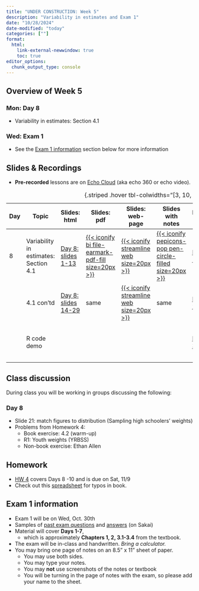 ```yaml
---
title: "UNDER CONSTRUCTION: Week 5"
description: "Variability in estimates and Exam 1"
date: "10/28/2024"
date-modified: "today"
categories: [""]
format: 
  html:
    link-external-newwindow: true
    toc: true
editor_options: 
  chunk_output_type: console
---
```


## Overview of Week 5

::::: grid
::: g-col-6
### Mon: Day 8

-   Variability in estimates: Section 4.1
:::

::: g-col-6
### Wed: Exam 1

-   See the [Exam 1 information](#sec-Exam1info) section below for more information
:::
:::::

## Slides & Recordings

-   **Pre-recorded** lessons are on [Echo Cloud](https://echo360.org/section/4a58d645-5753-4e4f-b962-f8825f59baba/home) (aka echo 360 or echo video).

| Day | Topic | Slides: html | Slides: pdf | Slides: web-page | Slides with notes | Recording Link | Duration | Code: qmd | Code: html |
|--------|--------|--------|--------|--------|--------|--------|--------|--------|--------|
| 8 | Variability in estimates: Section 4.1 | [Day 8: slides 1-13](../slides/Day08_bsta511.qmd) | [{{< iconify bi file-earmark-pdf-fill size=20px >}}](../slides_pdf/Day08_bsta511.pdf) | [{{< iconify streamline web size=20px >}}](../slides_md/Day08_bsta511_md.qmd) | [{{< iconify pepicons-pop pen-circle-filled size=20px >}}](../slides_notes/Day08_bsta511_notes.pdf) | [Day 8 Part 1](https://echo360.org/lesson/d219d261-c461-4296-8fd9-f7a87653869c/classroom#sortDirection=desc) | 26 min | [{{< iconify simple-icons:quarto >}}](https://github.com/niederhausen/BSTA_511_F24/blob/main/slides_code/Day08_bsta511_code.qmd) | [{{< iconify ph file-html-light size=25px >}}](../slides_code/Day08_bsta511_code.qmd) |
|  | 4.1 con'td | [Day 8: slides 14-29](../slides/Day08_bsta511.qmd#/random-samples-of-size-n-5-from-yrbss2) | same | [{{< iconify streamline web size=20px >}}](../slides_md/Day08_bsta511_md.qmd#random-samples-of-size-n-5-from-yrbss2) | same | [Day 8 Part 2](https://echo360.org/lesson/0a29af3a-a79d-4ae4-b220-1e3cfc04e2e7/classroom#sortDirection=desc) | 37 min | same | [{{< iconify ph file-html-light size=25px >}}](../slides_code/Day08_bsta511_code.qmd#random-samples-of-size-n-5-from-yrbss2) |
|  | R code demo |  |  |  |  | [Day 8 Part 3](https://echo360.org/lesson/f114d99a-44e9-4429-aa54-eb0fde6a61ca/classroom#sortDirection=desc) | 11 min | same | [{{< iconify ph file-html-light size=25px >}}](../slides_code/Day08_bsta511_code.qmd) |

: {.striped .hover tbl-colwidths="\[3, 10, 8, 5, 5, 5, 6, 6, 5, 5\]"}

## Class discussion

During class you will be working in groups discussing the following:

### Day 8 

-   Slide 21: match figures to distribution (Sampling high schoolers’ weights)
-   Problems from Homework 4:
    -   Book exercise: 4.2 (warm-up)
    -   R1: Youth weights (YRBSS)
    -   Non-book exercise: Ethan Allen

## Homework 

-   [HW 4](../homework/HW_4_F24_bsta511.qmd) covers Days 8 -10 and is due on Sat, 11/9
-   Check out this [spreadsheet](https://docs.google.com/spreadsheets/d/1k_NivXZftdlRgRyTT3fUZCndW4eoXCzAs-DEIml6K3Y/edit?gid=0#gid=0) for typos in book.

## Exam 1 information {#sec-Exam1info}

-   Exam 1 will be on Wed, Oct. 30th
-   Samples of [past exam questions](https://sakai.ohsu.edu/access/content/group/BSTA-511-1-AA-F24/Exam_samples/Exam_1_samples_Ch1-Ch3.4.pdf) and [answers](https://sakai.ohsu.edu/access/content/group/BSTA-511-1-AA-F24/Exam_samples/Exam_1_samples_Ch1-Ch3.4%20answers.pdf) (on Sakai)
-   Material will cover **Days 1-7**,
    -   which is approximately **Chapters 1, 2, 3.1-3.4** from the textbook.
-   The exam will be in-class and handwritten. *Bring a calculator.*
-   You may bring one page of notes on an 8.5” x 11” sheet of paper.
    -   You may use both sides.
    -   You may type your notes.
    -   You may **not** use screenshots of the notes or textbook
    -   You will be turning in the page of notes with the exam, so please add your name to the sheet.
